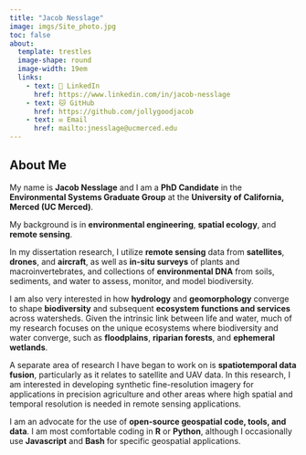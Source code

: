 ```yaml
---
title: "Jacob Nesslage"
image: imgs/Site_photo.jpg
toc: false
about: 
  template: trestles
  image-shape: round
  image-width: 19em
  links: 
    - text: 💼 LinkedIn
      href: https://www.linkedin.com/in/jacob-nesslage
    - text: 🐱 GitHub
      href: https://github.com/jollygoodjacob
    - text: ✉️ Email
      href: mailto:jnesslage@ucmerced.edu
---
```


::: researchcontainer
## About Me

My name is **Jacob Nesslage** and I am a **PhD Candidate** in the **Environmental Systems Graduate Group** at the **University of California, Merced (UC Merced)**.

My background is in **environmental engineering**, **spatial ecology**, and **remote sensing**.

In my dissertation research, I utilize **remote sensing** data from **satellites**, **drones**, and **aircraft**, as well as **in-situ surveys** of plants and macroinvertebrates, and collections of **environmental DNA** from soils, sediments, and water to assess, monitor, and model biodiversity.

I am also very interested in how **hydrology** and **geomorphology** converge to shape **biodiversity** and subsequent **ecosystem functions and services** across watersheds. Given the intrinsic link between life and water, much of my research focuses on the unique ecosystems where biodiversity and water converge, such as **floodplains**, **riparian forests**, and **ephemeral wetlands**.

A separate area of research I have began to work on is **spatiotemporal data fusion**, particularly as it relates to satellite and UAV data. In this research, I am interested in developing synthetic fine-resolution imagery for applications in precision agriculture and other areas where high spatial and temporal resolution is needed in remote sensing applications.

I am an advocate for the use of **open-source geospatial code, tools, and data**. I am most comfortable coding in **R** or **Python**, although I occasionally use **Javascript** and **Bash** for specific geospatial applications.
:::
